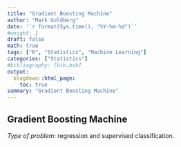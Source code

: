 ```yaml
---
title: "Gradient Boosting Machine"
author: "Mark Goldberg"
date: '`r format(Sys.time(), "%Y-%m-%d")`'
#weight: 1
draft: false
math: true
tags: ["R", "Statistics", "Machine Learning"]
categories: ["Statistics"]
#bibliography: [bib.bib]
output:
  blogdown::html_page:
    toc: true
summary: "Gradient Boosting Machine"
---
```


## Gradient Boosting Machine

*Type of problem*: regression and supervised classification.  

